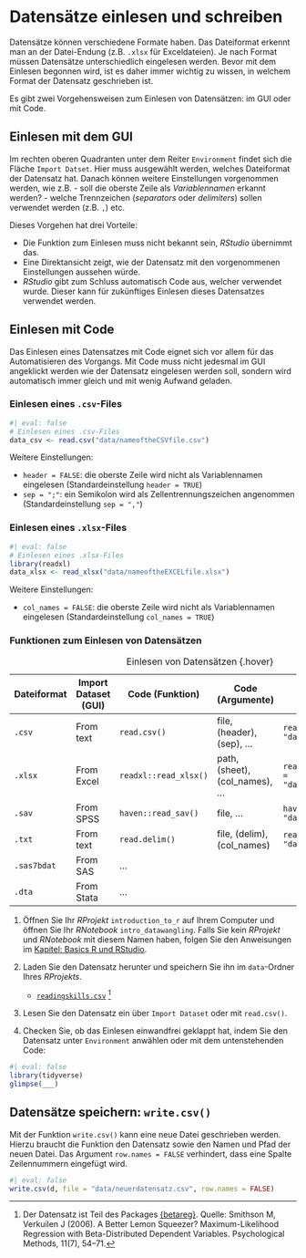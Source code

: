 # Datensätze einlesen und schreiben

Datensätze können verschiedene Formate haben.
Das Dateiformat erkennt man an der Datei-Endung (z.B. `.xlsx` für Exceldateien).
Je nach Format müssen Datensätze unterschiedlich eingelesen werden.
Bevor mit dem Einlesen begonnen wird, ist es daher immer wichtig zu wissen, in welchem Format der Datensatz geschrieben ist.

Es gibt zwei Vorgehensweisen zum Einlesen von Datensätzen: im GUI oder mit Code.

## Einlesen mit dem GUI

Im rechten oberen Quadranten unter dem Reiter `Environment` findet sich die Fläche `Import Datset`.
Hier muss ausgewählt werden, welches Dateiformat der Datensatz hat.
Danach können weitere Einstellungen vorgenommen werden, wie z.B.
- soll die oberste Zeile als _Variablennamen_ erkannt werden?
- welche Trennzeichen (_separators_ oder _delimiters_) sollen verwendet werden (z.B. `,`)
etc. 

Dieses Vorgehen hat drei Vorteile:

- Die Funktion zum Einlesen muss nicht bekannt sein, _RStudio_ übernimmt das.
- Eine Direktansicht zeigt, wie der Datensatz mit den vorgenommenen Einstellungen aussehen würde.
- _RStudio_ gibt zum Schluss automatisch Code aus, welcher verwendet wurde. Dieser kann für zukünftiges Einlesen dieses Datensatzes verwendet werden.

## Einlesen mit Code

Das Einlesen eines Datensatzes mit Code eignet sich vor allem für das Automatisieren des Vorgangs. 
Mit Code muss nicht jedesmal im GUI angeklickt werden wie der Datensatz eingelesen werden soll, sondern wird automatisch immer gleich und mit wenig Aufwand geladen.

### Einlesen eines `.csv`-Files

```r
#| eval: false
# Einlesen eines .csv-Files
data_csv <- read.csv("data/nameoftheCSVfile.csv")
```

Weitere Einstellungen:

- `header = FALSE`: die oberste Zeile wird nicht als Variablennamen eingelesen (Standardeinstellung `header = TRUE`)
- `sep = ";"`: ein Semikolon wird als Zellentrennungszeichen angenommen (Standardeinstellung `sep = ","`)

### Einlesen eines `.xlsx`-Files

```r
#| eval: false
# Einlesen eines .xlsx-Files
library(readxl)
data_xlsx <- read_xlsx("data/nameoftheEXCELfile.xlsx")
```

Weitere Einstellungen:

- `col_names = FALSE`: die oberste Zeile wird nicht als Variablennamen eingelesen (Standardeinstellung `col_names = TRUE`)

### Funktionen zum Einlesen von Datensätzen

| Dateiformat     | Import Dataset (GUI)         | Code (Funktion)                  | Code (Argumente)           | Code-Beispiel                                |
|-----------------|------------------------------|----------------------------------|----------------------------|----------------------------------------------|
| `.csv`          | From text                    | `read.csv()`                     | file, (header), (sep), ... | `read.csv(file = "data/datafile.csv")`  |
| `.xlsx`  | From Excel                   | `readxl::read_xlsx()` | path, (sheet), (col_names), ...     | `readxl::read_xlsx(path = "data/datafile.xlsx")`|
| `.sav`   | From SPSS                    | `haven::read_sav()`    | file, ...                  | `haven::read_sav(file = "data/datafile.sav")`  |
| `.txt`          | From text                    | `read.delim()`                   | file, (delim), (col_names) | `read_delim(file = "data/datafile.txt")`|
| `.sas7bdat`     | From SAS                     | ...                              |                            |                                              |
| `.dta`          | From Stata                   | ...                              |                            |                                              |

: Einlesen von Datensätzen {.hover}



:::{.callout-caution appearance="default" title="Einlesen eines Datensatzes"}

1. Öffnen Sie Ihr _RProjekt_ `introduction_to_r` auf Ihrem Computer und öffnen Sie Ihr _RNotebook_ `intro_datawangling`. Falls Sie kein _RProjekt_ und _RNotebook_ mit diesem Namen haben, folgen Sie den Anweisungen im [Kapitel: Basics R und RStudio](https://psylu.github.io/statistik2-fs25/r/rrstudio.html).

2. Laden Sie den Datensatz herunter und speichern Sie ihn im `data`-Ordner Ihres _RProjekts_.
  
    - [`readingskills.csv`](../data/readingskills.csv) ^[Der Datensatz ist Teil des Packages [{betareg}](https://vincentarelbundock.github.io/Rdatasets/doc/betareg/ReadingSkills.html). Quelle: Smithson M, Verkuilen J (2006). A Better Lemon Squeezer? Maximum-Likelihood Regression with Beta-Distributed Dependent Variables. Psychological Methods, 11(7), 54–71.]
  
3. Lesen Sie den Datensatz ein über `Import Dataset` oder mit `read.csv()`.

4. Checken Sie, ob das Einlesen einwandfrei geklappt hat, indem Sie den Datensatz unter `Environment` anwählen oder mit dem untenstehenden Code:


```r
#| eval: false
library(tidyverse)
glimpse(___)
```

:::


## Datensätze speichern: `write.csv()`

Mit der Funktion `write.csv()` kann eine neue Datei geschrieben werden.
Hierzu braucht die Funktion den Datensatz sowie den Namen und Pfad der neuen Datei.
Das Argument `row.names = FALSE` verhindert, dass eine Spalte Zeilennummern eingefügt wird.

```r
#| eval: false
write.csv(d, file = "data/neuerdatensatz.csv", row.names = FALSE)

```




